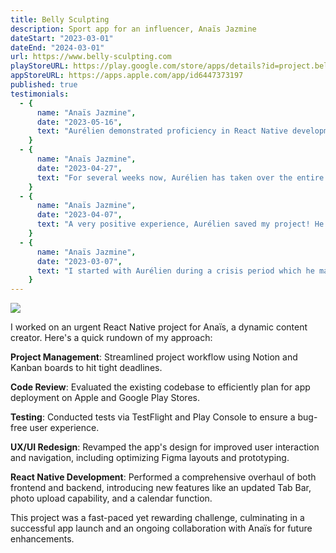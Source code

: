 ```yaml
---
title: Belly Sculpting
description: Sport app for an influencer, Anaïs Jazmine
dateStart: "2023-03-01"
dateEnd: "2024-03-01"
url: https://www.belly-sculpting.com
playStoreURL: https://play.google.com/store/apps/details?id=project.bellysculpting
appStoreURL: https://apps.apple.com/app/id6447373197
published: true
testimonials:
  - {
      name: "Anaïs Jazmine",
      date: "2023-05-16",
      text: "Aurélien demonstrated proficiency in React Native development, design with Figma, and project organization using Notion.",
    }
  - {
      name: "Anaïs Jazmine",
      date: "2023-04-27",
      text: "For several weeks now, Aurélien has taken over the entire creation of my application. I insisted that he take over the project because I know he is very competent and very attentive. Deadlines are met, and the established communication is always very professional. I am very satisfied and look forward to continuing this adventure.",
    }
  - {
      name: "Anaïs Jazmine",
      date: "2023-04-07",
      text: "A very positive experience, Aurélien saved my project! He is very competent, professional, organized, sharp, and creative. His organization grants him an undeniable work strength. A thousand thanks!",
    }
  - {
      name: "Anaïs Jazmine",
      date: "2023-03-07",
      text: "I started with Aurélien during a crisis period which he managed and understood very well. After a bad experience with two developers who suddenly left a project at launch, I found myself on Malt, and Aurélien was able to quickly and effectively find the necessary tools to get my mobile app project back on track. I hope to continue working alongside him, and I believe he will be very competent for the upcoming (ongoing) and future missions. Aurélien is very competent, professional, responsive, and proactive. Entrusting him with a large-scale project is not a problem, his organization is very well structured. A big thank you, Aurélien! I recommend him wholeheartedly.",
    }
---
```


[![](https://dam.malt.com/6f6fd7c2-49d4-407d-8d71-4b1f527af459)](https://belly-sculpting.com)

I worked on an urgent React Native project for Anaïs, a dynamic content creator. Here's a quick rundown of my approach:

**Project Management**: Streamlined project workflow using Notion and Kanban boards to hit tight deadlines.

**Code Review**: Evaluated the existing codebase to efficiently plan for app deployment on Apple and Google Play Stores.

**Testing**: Conducted tests via TestFlight and Play Console to ensure a bug-free user experience.

**UX/UI Redesign**: Revamped the app's design for improved user interaction and navigation, including optimizing Figma layouts and prototyping.

**React Native Development**: Performed a comprehensive overhaul of both frontend and backend, introducing new features like an updated Tab Bar, photo upload capability, and a calendar function.

This project was a fast-paced yet rewarding challenge, culminating in a successful app launch and an ongoing collaboration with Anaïs for future enhancements.
